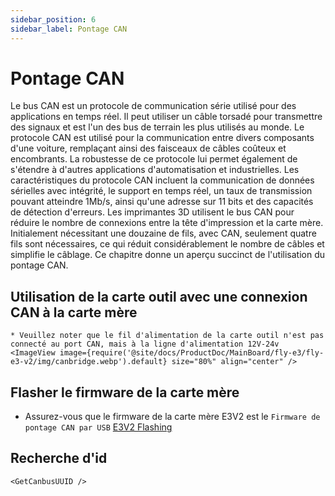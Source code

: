 ```yaml
---
sidebar_position: 6
sidebar_label: Pontage CAN
---
```






# Pontage CAN

Le bus CAN est un protocole de communication série utilisé pour des applications en temps réel. Il peut utiliser un câble torsadé pour transmettre des signaux et est l'un des bus de terrain les plus utilisés au monde. Le protocole CAN est utilisé pour la communication entre divers composants d'une voiture, remplaçant ainsi des faisceaux de câbles coûteux et encombrants. La robustesse de ce protocole lui permet également de s'étendre à d'autres applications d'automatisation et industrielles. Les caractéristiques du protocole CAN incluent la communication de données sérielles avec intégrité, le support en temps réel, un taux de transmission pouvant atteindre 1Mb/s, ainsi qu'une adresse sur 11 bits et des capacités de détection d'erreurs.
Les imprimantes 3D utilisent le bus CAN pour réduire le nombre de connexions entre la tête d'impression et la carte mère. Initialement nécessitant une douzaine de fils, avec CAN, seulement quatre fils sont nécessaires, ce qui réduit considérablement le nombre de câbles et simplifie le câblage.
Ce chapitre donne un aperçu succinct de l'utilisation du pontage CAN.

## Utilisation de la carte outil avec une connexion CAN à la carte mère

    * Veuillez noter que le fil d'alimentation de la carte outil n'est pas connecté au port CAN, mais à la ligne d'alimentation 12V-24v
    <ImageView image={require('@site/docs/ProductDoc/MainBoard/fly-e3/fly-e3-v2/img/canbridge.webp').default} size="80%" align="center" />


## Flasher le firmware de la carte mère

* Assurez-vous que le firmware de la carte mère E3V2 est le `Firmware de pontage CAN par USB`
[E3V2 Flashing](/docs/ProductDoc/MainBoard/fly-e3/fly-e3-v2/flash/can.mdx "Cliquez pour accéder") 

## Recherche d'id

    <GetCanbusUUID />